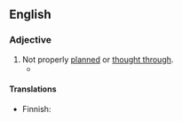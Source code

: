 ==English==

{{root|en|ine-pro|*keh₂p-}}

===Adjective===
{{en-adj|head=[[ill]]-[[conceived]]}}

# Not properly [[planned]] or [[thought through]].
#* {{quote-journal|en|year=1962|month=October|author=Brian Haresnape|title=Focus on B.R. passenger stations|journal=Modern Railways|pages=250-251|text=Elegant brick and stone buildings, with iron and glass canopies and decorative wooden scalloping and fencing&mdash;all evidencing care on the part of the architect to produce a pleasing, well-planned building&mdash;were submerged beneath a profusion of '''ill-conceived''' additions and camouflaged by vulgar paint schemes; and the original conception was lost.}}

====Translations====
{{trans-top|not properly planned or thought through}}
* Finnish: {{t|fi|[[huonosti]] [[suunniteltu]]}}
{{trans-mid}}
{{trans-bottom}}